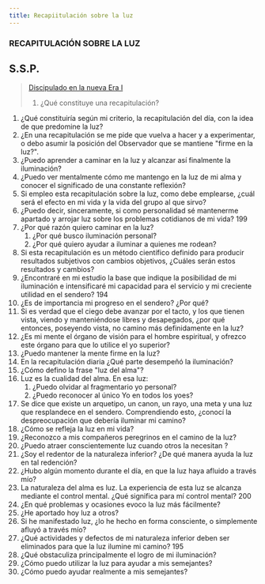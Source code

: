 ```yaml
---
title: Recapiitulación sobre la luz
---
```


### RECAPITULACIÓN SOBRE LA LUZ

## S.S.P.

> [Discipulado en la nueva Era I](/discipulado-nueva-era-I/ssp#recapitulación-sobre-la-luz)
>
> 1. ¿Qué constituye una recapitulación?
   1. ¿Qué constituiría según mi criterio, la recapitulación del día, con la idea de que predomine la luz?
   2. ¿En una recapitulación se me pide que vuelva a hacer y a experimentar, o debo asumir la posición del Observador que se mantiene "firme en la luz?".
2. ¿Puedo aprender a caminar en la luz y alcanzar así finalmente la iluminación?
3. ¿Puedo ver mentalmente cómo me mantengo en la luz de mi alma y conocer el significado de una constante reflexión?
4. Si empleo esta recapitulación sobre la luz, como debe emplearse, ¿cuál será el efecto en mi vida y la vida del grupo al que sirvo?
5. ¿Puedo decir, sinceramente, si como personalidad sé mantenerme apartado y arrojar luz sobre los problemas cotidianos de mi vida? <Pin lang="en">199</Pin>
6. ¿Por qué razón quiero caminar en la luz?
   1. ¿Por qué busco iluminación personal?
   2. ¿Por qué quiero ayudar a iluminar a quienes me rodean?
7. Si esta recapitulación es un método científico definido para producir resultados subjetivos con cambios objetivos, ¿Cuáles serán estos resultados y cambios?
8. ¿Encontraré en mi estudio la base que indique la posibilidad de mi iluminación e intensificaré mi capacidad para el servicio y mi creciente utilidad en el sendero? <Pin lang="es">194</Pin>
9. ¿Es de importancia mi progreso en el sendero? ¿Por qué?
10. Si es verdad que el ciego debe avanzar por el tacto, y los que tienen vista, viendo y manteniéndose libres y desapegados, ¿por qué entonces, poseyendo vista, no camino más definidamente en la luz?
11. ¿Es mi mente el órgano de visión para el hombre espiritual, y ofrezco este órgano para que lo utilice el yo superior?
12. ¿Puedo mantener la mente firme en la luz?
13. En la recapitulación diaria ¿Qué parte desempeñó la iluminación?
14. ¿Cómo defino la frase "luz del alma"?
15. Luz es la cualidad del alma. En esa luz:
    1. ¿Puedo olvidar al fragmentario yo personal?
    2. ¿Puedo reconocer al único Yo en todos los yoes?
 16. Se dice que existe un arquetipo, un canon, un rayo, una meta y una luz que resplandece en el sendero. Comprendiendo esto, ¿conocí la despreocupación que debería iluminar mi camino?
 17. ¿Cómo se refleja la luz en mi vida?
 18. ¿Reconozco a mis compañeros peregrinos en el camino de la luz?
 19. ¿Puedo atraer conscientemente luz cuando otros la necesitan ?
 20. ¿Soy el redentor de la naturaleza inferior? ¿De qué manera ayuda la luz en tal redención?
 21. ¿Hubo algún momento durante el día, en que la luz haya afluido a través mío?
 22. La naturaleza del alma es luz. La experiencia de esta luz se alcanza mediante el control mental. ¿Qué significa para mí control mental? <Pin lang="en">200</Pin>
 23. ¿En qué problemas y ocasiones evoco la luz más fácilmente?
 24. ¿He aportado hoy luz a otros?
 25. Si he manifestado luz, ¿lo he hecho en forma consciente, o simplemente afluyó a través mío?
 26. ¿Qué actividades y defectos de mi naturaleza inferior deben ser eliminados para que la luz ilumine mi camino? <Pin lang="es">195</Pin>
 27. ¿Qué obstaculiza principalmente el logro de mi iluminación?
 28. ¿Cómo puedo utilizar la luz para ayudar a mis semejantes?
 29. ¿Cómo puedo ayudar realmente a mis semejantes?
